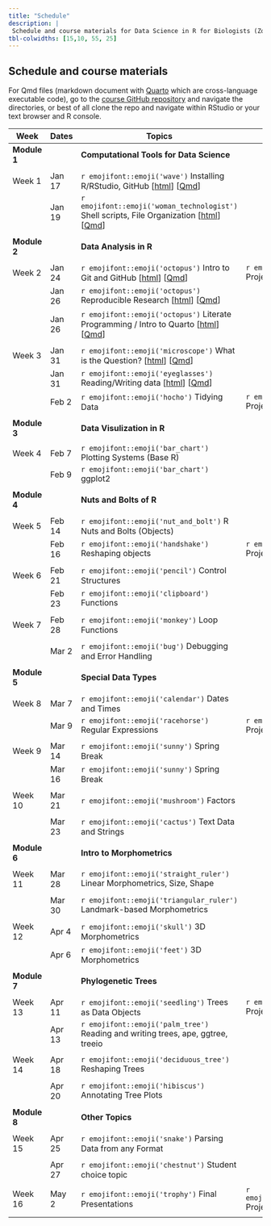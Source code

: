 ```yaml
---
title: "Schedule"
description: |
 Schedule and course materials for Data Science in R for Biologists (Zool 710 Spring 2023).
tbl-colwidths: [15,10, 55, 25]
---
```


## Schedule and course materials

For Qmd files (markdown document with [Quarto](https://quarto.org/docs/authoring/markdown-basics.html) which are cross-language executable code), go to the [course GitHub repository](https://github.com/mbutler808/mbutler808.github.io/) and navigate the directories, or best of all clone the repo and navigate within RStudio or your text browser and R console.


::: column-page
| Week         | Dates   | Topics                                                                                                                                                                                                                                                                                                 | Projects                                                                                                                                                                                                            |     |
|---------------|---------------|---------------|---------------|---------------|
| **Module 1** |         | **Computational Tools for Data Science** |||
||||||
| Week 1       | Jan 17  | `r emojifont::emoji('wave')` Installing R/RStudio, GitHub \[[html](posts/2023-01-17-the-big-picture/index.qmd)\] \[[Qmd](https://github.com/mbutler808/mbutler808.github.io/tree/main/posts/2023-01-17-the-big-picture/index.qmd)\]                                                                                                              |  ||
|              | Jan 19  | `r emojifont::emoji('woman_technologist')` Shell scripts, File Organization \[[html](posts/2023-01-19-your-computer-filesystems/index.qmd)\] \[[Qmd](https://github.com/mbutler808/mbutler808.github.io/tree/main/posts/2023-01-19-your-computer-filesystems/index.qmd)\] |||
||||||
| **Module 2** |         | **Data Analysis in R ** |||
||||||
| Week 2       | Jan 24 | `r emojifont::emoji('octopus')`  Intro to Git and GitHub \[[html](posts/2023-01-24-intro-git-github/index.qmd)\] \[[Qmd](https://github.com/mbutler808/mbutler808.github.io/tree/main/posts/2023-01-24-intro-git-github/index.qmd)\] |  `r emojifont::emoji('palm_tree')` Project 0 \[[html](projects/2023-01-24-project-0/index.qmd)\] \[[Qmd](https://github.com/mbutler808/mbutler808.github.io/blob/main/projects/2023-01-24-project-0/index.qmd)\]  | |
|        | Jan 26 | `r emojifont::emoji('octopus')` Reproducible Research \[[html](posts/2023-01-26-reproducible-research/index.qmd)\] \[[Qmd](https://github.com/mbutler808/mbutler808.github.io/tree/main/posts/2023-01-26-reproducible-research/index.qmd)\]  |||
|        | Jan 26 | `r emojifont::emoji('octopus')` Literate Programming / Intro to Quarto \[[html](posts/2023-01-26-intro-quarto/index.qmd)\] \[[Qmd](https://github.com/mbutler808/mbutler808.github.io/tree/main/posts/2023-01-26-intro-quarto/index.qmd)\]|||
||||||
| Week 3       | Jan 31  | `r emojifont::emoji('microscope')` What is the Question? \[[html](posts/2023-01-31-what-is-the-question/index.qmd)\] \[[Qmd](https://github.com/mbutler808/mbutler808.github.io/tree/main/posts/2023-01-31-what-is-the-question/index.qmd)\] | | |
|              | Jan 31 | `r emojifont::emoji('eyeglasses')` Reading/Writing data \[[html](posts/2023-01-31-reading-data/index.qmd)\] \[[Qmd](https://github.com/mbutler808/mbutler808.github.io/tree/main/posts/2023-01-31-reading-data/index.qmd)\]| | |
|              | Feb 2 | `r emojifont::emoji('hocho')` Tidying Data  | `r emojifont::emoji('fallen_leaf')` Project 0 due ||
||||||
| **Module 3** |         | **Data Visulization in R** | | |
||||||
| Week 4       | Feb 7  | `r emojifont::emoji('bar_chart')` Plotting Systems (Base R)| | |
|              | Feb 9 | `r emojifont::emoji('bar_chart')` ggplot2 | | |
||||||
| **Module 4** |         | **Nuts and Bolts of R** |||
||||||
| Week 5       | Feb 14 | `r emojifont::emoji('nut_and_bolt')` R Nuts and Bolts (Objects) |||
|              | Feb 16 | `r emojifont::emoji('handshake')` Reshaping objects | `r emojifont::emoji('fallen_leaf')` Project 1 due |     |
||||||
| Week 6       | Feb 21 | `r emojifont::emoji('pencil')` Control Structures | | |
|              |  Feb 23 | `r emojifont::emoji('clipboard')` Functions | | |
||||||
|  Week 7       | Feb 28 | `r emojifont::emoji('monkey')` Loop Functions | |
||||||
|              | Mar 2  | `r emojifont::emoji('bug')`  Debugging and Error Handling |||
||||||
| **Module 5** |         | **Special Data Types** | | |
||||||
| Week 8       | Mar 7 | `r emojifont::emoji('calendar')` Dates and Times | | |
|              | Mar 9 | `r emojifont::emoji('racehorse')` Regular Expressions | `r emojifont::emoji('fallen_leaf')` Project 2 due | |
||||||
| Week 9       | Mar 14 | `r emojifont::emoji('sunny')` Spring Break |||
|              | Mar 16 | `r emojifont::emoji('sunny')` Spring Break |||
||||||
| Week 10      | Mar 21 | `r emojifont::emoji('mushroom')` Factors | | |
||||||
|              | Mar 23   | `r emojifont::emoji('cactus')` Text Data and Strings |  | |
||||||
| **Module 6** |         | **Intro to Morphometrics** | | |
||||||
| Week 11      | Mar 28   | `r emojifont::emoji('straight_ruler')` Linear Morphometrics, Size, Shape |||
||||||
|              | Mar 30  | `r emojifont::emoji('triangular_ruler')` Landmark-based Morphometrics |||
||||||
| Week 12      | Apr 4  | `r emojifont::emoji('skull')` 3D Morphometrics |||
|              | Apr 6  | `r emojifont::emoji('feet')` 3D Morphometrics |||
||||||
| **Module 7** |         | **Phylogenetic Trees** | | |
||||||
| Week 13      | Apr 11 | `r emojifont::emoji('seedling')` Trees as Data Objects | `r emojifont::emoji('fallen_leaf')` Project 3 due | |
|              | Apr 13  | `r emojifont::emoji('palm_tree')` Reading and writing trees, ape, ggtree, treeio |||
||||||
| Week 14      | Apr 18 | `r emojifont::emoji('deciduous_tree')` Reshaping Trees |||
||||||
|              | Apr 20 | `r emojifont::emoji('hibiscus')` Annotating Tree Plots |||
||||||
| **Module 8** |         | **Other Topics** | | |
||||||
| Week 15      | Apr 25  | `r emojifont::emoji('snake')` Parsing Data from any Format |||
||||||
|              | Apr 27  | `r emojifont::emoji('chestnut')` Student choice topic |||
||||||
|  Week 16     | May 2  | `r emojifont::emoji('trophy')` Final Presentations | `r emojifont::emoji('confetti_ball')` Project 4 due | |
||||||
:::

